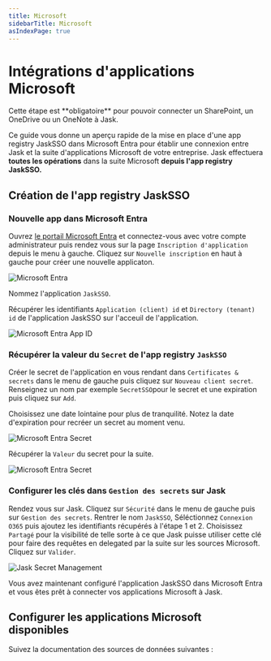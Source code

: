 ```yaml
---
title: Microsoft
sidebarTitle: Microsoft
asIndexPage: true
---
```




# Intégrations d'applications Microsoft

<Callout type="warning">
Cette étape est **obligatoire** pour pouvoir connecter un SharePoint, un OneDrive ou un OneNote à Jask.
</Callout>

Ce guide vous donne un aperçu rapide de la mise en place d'une app registry JaskSSO dans Microsoft Entra pour établir une connexion entre Jask et la suite d'applications Microsoft de votre entreprise. Jask effectuera **toutes les opérations** dans la suite Microsoft **depuis l'app registry JaskSSO.**

## Création de l'app registry JaskSSO

<Steps>

### Nouvelle app dans Microsoft Entra

Ouvrez [le portail Microsoft Entra](https://entra.microsoft.com/#view/Microsoft_AAD_RegisteredApps/ApplicationsListBlade/quickStartType~/null/sourceType/Microsoft_AAD_IAM) et connectez-vous avec votre compte administrateur puis rendez vous sur la page `Inscription d'application` depuis le menu à gauche.
Cliquez sur `Nouvelle inscription` en haut à gauche pour créer une nouvelle applicaton.

![Microsoft Entra](@public/microsoft/Microsoft-New-App.png)

Nommez l'application `JaskSSO`.

Récupérer les identifiants `Application (client) id` et `Directory (tenant) id` de l'application JaskSSO sur l'acceuil de l'application.

![Microsoft Entra App ID](@public/microsoft/Microsoft-App-ID.png)

### Récupérer la valeur du `Secret` de l'app registry `JaskSSO`

Créer le secret de l'application en vous rendant dans `Certificates & secrets` dans le menu de gauche puis cliquez sur `Nouveau client secret`. Renseignez un nom par exemple `SecretSSO`pour le secret et une expiration puis cliquez sur `Add`. 

<Callout type="info">
Choisissez une date lointaine pour plus de tranquilité. Notez la date d'expiration pour recréer un secret au moment venu.
</Callout>

![Microsoft Entra Secret](@public/microsoft/Microsoft-New-Secret.png)

Récupérer la `Valeur` du secret pour la suite.

![Microsoft Entra Secret](@public/microsoft/Microsoft-Secret-Value.png)

### Configurer les clés dans `Gestion des secrets` sur Jask
Rendez vous sur Jask. Cliquez sur `Sécurité` dans le menu de gauche puis sur `Gestion des secrets`. Rentrer le nom `JaskSSO`, Séléctionnez `Connexion O365` puis ajoutez les identifiants récupérés à l'étape 1 et 2.
Choisissez `Partagé` pour la visibilité de telle sorte à ce que Jask puisse utiliser cette clé pour faire des requêtes en delegated par la suite sur les sources Microsoft. Cliquez sur `Valider`.

![Jask Secret Management](@public/microsoft/Jask-Secret-Management.png)

</Steps>

Vous avez maintenant configuré l'application JaskSSO dans Microsoft Entra et vous êtes prêt à connecter vos applications Microsoft à Jask.

## Configurer les applications Microsoft disponibles

Suivez la documentation des sources de données suivantes :

<Cards>
  <Cards.Card
    title="Sharepoint"
    href="microsoft/sharepoint"
  />
  <Cards.Card
    title="OneNote (Personnal)"
    href="microsoft/onenote"
  />
</Cards>
